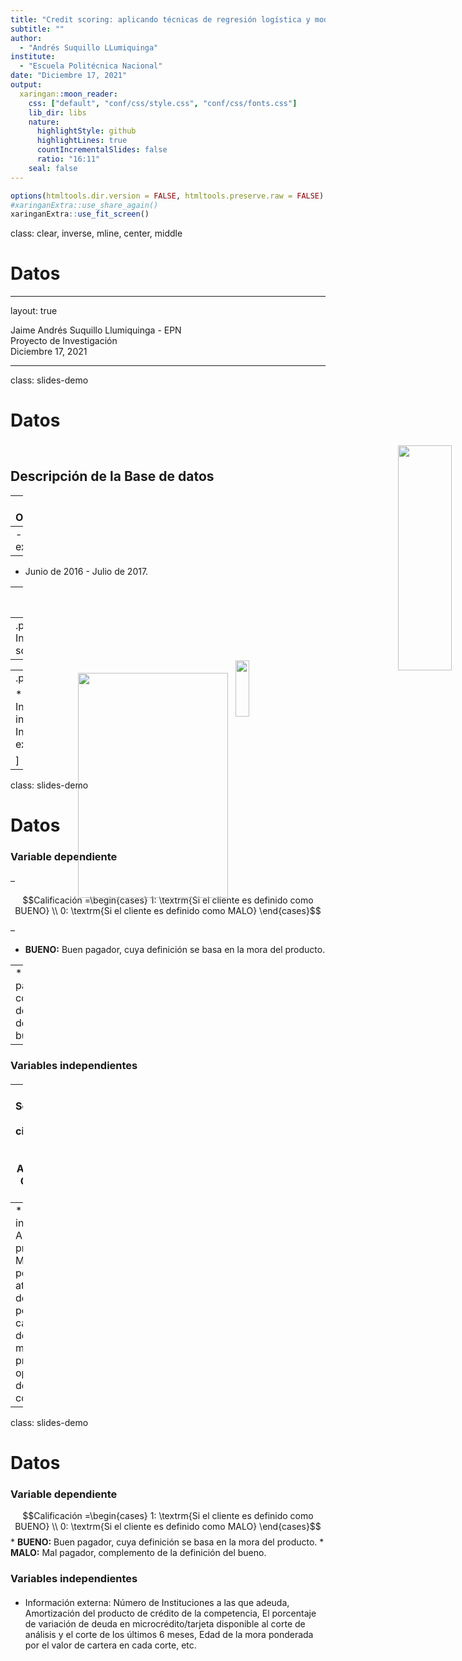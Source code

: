 ---
title: "Credit scoring: aplicando técnicas de regresión logística y modelos aditivos generalizados para una cartera de crédito en una entidad financiera"
subtitle: ""
author: 
  - "Andrés Suquillo LLumiquinga"
institute: 
  - "Escuela Politécnica Nacional"
date: "Diciembre 17, 2021"
output:
  xaringan::moon_reader:
    css: ["default", "conf/css/style.css", "conf/css/fonts.css"]
    lib_dir: libs   
    nature:
      highlightStyle: github
      highlightLines: true
      countIncrementalSlides: false
      ratio: "16:11"
    seal: false
---

```{r share-again, echo=FALSE}
options(htmltools.dir.version = FALSE, htmltools.preserve.raw = FALSE)
#xaringanExtra::use_share_again()
xaringanExtra::use_fit_screen()
```


class: clear, inverse, mline, center, middle

# Datos

---

layout: true

<div class="footer"><span> 
  <div class="row">
  <div class="content1"> Jaime Andrés Suquillo Llumiquinga - EPN </div> 
  <div class="content1"> Proyecto de Investigación </div> 
  <div class="content1"> Diciembre 17, 2021 </div> 
  </div>
</span></div>      



---

class: slides-demo

# Datos

<h2 style = "margin-top: 60px" > Descripción de la Base de datos </h2>

<img
  src="logo/database.svg"
  height="30%"
  width="30%"
  style="margin:-80px 620px;
  position: absolute;"
/>

--
- 127,413 Observaciones.

--
- 61 Variables explicativas.

--
- Junio de 2016 - Julio de 2017.

--
<br><br>

La información proviene de tres distintas fuentes:
<br>

--
.pull-left[
* Información sociodemográfica.
]

--
<img
  src="logo/demography.svg"
  height="15%"
  width="15%"
  style="margin:-15px 360px;
  position: absolute;"
/>

--
.pull-right[

* Información interna.
* Información externa.

<img
  src="logo/credit-report.svg"
  height="30%"
  width="50%"
  style="margin:-130px 100px;
  position: absolute;"
/>
]



---

class: slides-demo

# Datos

<h3 style = "margin-bottom: 20px" > Variable dependiente </h3> 

--

$$Calificación =\begin{cases} 1: \textrm{Si el cliente es definido como BUENO} \\ 0: \textrm{Si el cliente es definido como MALO} \end{cases}$$

--

* **BUENO:** Buen pagador, cuya definición se basa en la mora del producto.

--
* **MALO:** Mal pagador, complemento de la definición del bueno.

--

<h3 style = "margin-bottom: 20px" > Variables independientes </h3> 


--
* Sociodemográficas: Género, Estado civil, Nivel estudios, Edad, Tipo vivienda, Sector, Antigüedad laboral, Cargas familiares, etc.

--
* Información interna: Amortización del producto de crédito, Máximo atraso de la persona 6 meses atrás hasta la fecha de corte, Riesgo porcentual de la cartera, Porcentaje de la mora sobre el monto, Atraso promedio de la operación desde el desembolso hasta el corte, etc. 

---

class: slides-demo

# Datos

### Variable dependiente

$$Calificación =\begin{cases} 1: \textrm{Si el cliente es definido como BUENO} \\ 0: \textrm{Si el cliente es definido como MALO} \end{cases}$$
* **BUENO:** Buen pagador, cuya definición se basa en la mora del producto.
* **MALO:** Mal pagador, complemento de la definición del bueno.


<h3 style = "margin-bottom: 20px" > Variables independientes </h3> 


* Información externa: Número de Instituciones a las que adeuda, Amortización del producto de crédito de la competencia, El porcentaje de variación de deuda en microcrédito/tarjeta disponible al corte de análisis y el corte de los últimos 6 meses, Edad de la mora ponderada por el valor de cartera en cada corte, etc.




